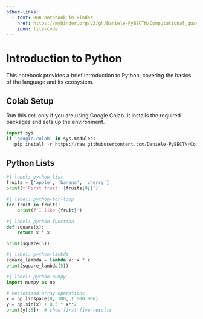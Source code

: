 ```yaml
---
other-links:
  - text: Run notebook in Binder
    href: https://mybinder.org/v2/gh/Daniele-PyBECTN/Computational_quantum_optics_lectures/notebooks/?urlpath=lab/tree/notebooks/lecture1/introduction.ipynb
    icon: file-code
---
```

# Introduction to Python

This notebook provides a brief introduction to Python, covering the basics of the language and its ecosystem.

## Colab Setup

Run this cell only if you are using Google Colab. It installs the required packages and sets up the environment.

```python
import sys
if 'google.colab' in sys.modules:
  !pip install -r https://raw.githubusercontent.com/Daniele-PyBECTN/Computational_quantum_optics_lectures/refs/heads/notebooks/requirements.txt
```

## Python Lists

```python
#| label: python-list
fruits = ['apple', 'banana', 'cherry']
print(f'First fruit: {fruits[0]}')
```

```python
#| label: python-for-loop
for fruit in fruits:
    print(f'I like {fruit}')
```

```python
#| label: python-function
def square(x):
    return x * x

print(square(5))
```

```python
#| label: python-lambda
square_lambda = lambda x: x * x
print(square_lambda(5))
```

```python
#| label: python-numpy
import numpy as np

# Vectorized array operations
x = np.linspace(0, 100, 1_000_000)
y = np.sin(x) + 0.5 * x**2
print(y[:5])  # show first five results
```
